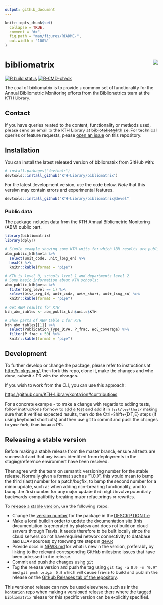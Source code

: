 ```yaml
---
output: github_document
---
```


<!-- README.md is generated from README.Rmd. Please edit that file -->

```r
knitr::opts_chunk$set(
  collapse = TRUE,
  comment = "#>",
  fig.path = "man/figures/README-",
  out.width = "100%"
)
```

# bibliomatrix <img src="man/figures/sticker.png" align="right" />

<!-- badges: start -->
[![R build status](https://github.com/KTH-Library/bibliomatrix/workflows/R-CMD-check/badge.svg)](https://github.com/KTH-Library/bibliomatrix/actions)
[![R-CMD-check](https://github.com/KTH-Library/bibliomatrix/actions/workflows/R-CMD-check.yaml/badge.svg)](https://github.com/KTH-Library/bibliomatrix/actions/workflows/R-CMD-check.yaml)
<!-- badges: end -->

The goal of bibliomatrix is to provide a common set of functionality for the Annual Bibliometric Monitoring efforts from the Bibliometrics team at the KTH Library.

## Contact

If you have queries related to the content, functionality or methods used, please send an email to the KTH Library at [biblioteket@kth.se](mailto:biblioteket@kth.se). For technical queries or feature requests, please [open an issue](https://github.com/KTH-Library/bibliomatrix/issues) on this repository.

## Installation

You can install the latest released version of bibliomatrix from [GitHub](https://KTH-Library.github.com/bibliomatrix) with:

``` r
# install.packages("devtools")
devtools::install_github("KTH-Library/bibliomatrix")
```

For the latest development version, use the code below. *Note* that this version may contain errors and experimental features.

``` r
devtools::install_github("KTH-Library/bibliomatrix@devel")
```

### Public data

The package includes data from the KTH Annual Bibliometric Monitoring (ABM) public part.

```r
library(bibliomatrix)
library(dplyr)

# Simple example showing some KTH units for which ABM results are public
abm_public_kth$meta %>%
  select(unit_code, unit_long_en) %>%
  head() %>%
  knitr::kable(format = "pipe")

# KTH is level 0, schools level 1 and departments level 2.
# Some basic information about KTH schools:
abm_public_kth$meta %>%
  filter(org_level == 1) %>%
  select(Diva_org_id, unit_code, unit_short, unit_long_en) %>%
  knitr::kable(format = "pipe")

# Get ABM results for KTH
kth_abm_tables <- abm_public_kth$units$KTH

# Show parts of ABM table 1 for KTH
kth_abm_tables[[1]] %>%
  select(Publication_Type_DiVA, P_frac, WoS_coverage) %>%
  filter(P_frac > 50) %>%
  knitr::kable(format = "pipe")
```

## Development

To further develop or change the package, please refer to instructions at <http://r-pkgs.org/>, then fork this repo, clone it, make the changes and whe done, submit a PR with the changes.

If you wish to work from the CLI, you can use this approach:

<https://github.com/KTH-Library/kontarion#contributions>

For a concrete example - to make a change with regards to adding tests, follow instructions for how to [add a test](https://r-pkgs.org/tests.html) and add it in `test/testthat/` making sure that it verifies expected results, then do the Ctrl+Shift+{D,T,E} steps (if using keyboard shortcuts) and then use git to commit and push the changes to your fork, then issue a PR.

## Releasing a stable version

Before making a stable release from the master branch, ensure all tests are successful and that any issues identified from deployments in the staging/reference environment have been resolved. 

Then agree with the team on semantic versioning number for the stable release. Normally given a format such as "1.0.0", this would mean to bump the third (last) number for a patch/bugfix, to bump the second number for a minor update, such as when adding non-breaking functionality, and to bump the first number for any major update that might involve potentially backwards-compatibility breaking major refactorings or rewrites.

To [release a stable version](http://r-pkgs.had.co.nz/release.html), use the following steps:

- Change the [version number](http://r-pkgs.had.co.nz/release.html#release-version) for the package in the [DESCRIPTION file](DESCRIPTION)
- Make a local build in order to update the documentation site (this documentation is generated by `pkgdown` and does not build on cloud servers through Travis. It needs therefore to be built locally since the cloud servers do not have required network connectivity to database and LDAP sources) by following the steps in [dev.R](dev.R)
- Provide docs in [NEWS.md](http://r-pkgs.had.co.nz/release.html#news) for what is new in the version, preferably by linking to the relevant corresponding GitHub milestone issues that have been adressed in the release.
- Commit and push the changes using `git`
- Tag the release version and push the tag using `git tag -a 0.9 -m "0.9"` and `git push origin 0.9` which will cause Travis to build and publish the release on the [GitHub Releases tab of the repository](/releases).

This versioned release can now be used elsewhere, such as in the [`kontarion` repo](https://github.com/KTH-Library/kontarion) when making a versioned release there where the tagged `bibliomatrix` release for this specific version can be explicitly specified.
